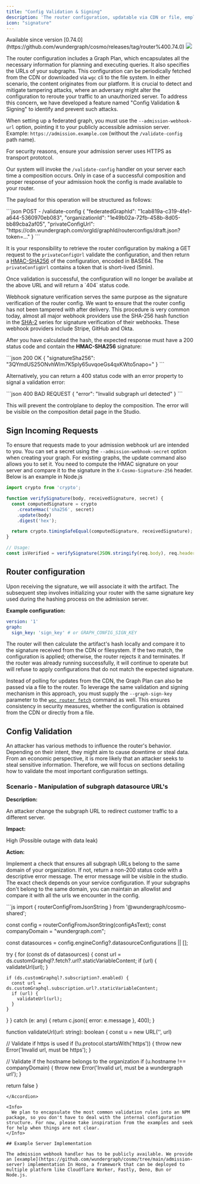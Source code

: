 ```yaml
---
title: "Config Validation & Signing"
description: 'The router configuration, updatable via CDN or file, employs a "Config Validation & Signing" feature to safeguard against tampering through external validation and signing.'
icon: "signature"
---
```


<Info>
  Available since version [0.74.0](https://github.com/wundergraph/cosmo/releases/tag/router%400.74.0)
</Info>

<Frame caption="Validated & Signed composition">
  <img src="/images/router/security/image-1.png" />
</Frame>

The router configuration includes a Graph Plan, which encapsulates all the necessary information for planning and executing queries. It also specifies the URLs of your subgraphs. This configuration can be periodically fetched from the CDN or downloaded via `wgc` cli to the file system. In either scenario, the content originates from our platform. It is crucial to detect and mitigate tampering attacks, where an adversary might alter the configuration to reroute your traffic to an unauthorized server. To address this concern, we have developed a feature named "Config Validation & Signing" to identify and prevent such attacks.

When setting up a federated graph, you must use the `--admission-webhook-url` option, pointing it to your publicly accessible admission server. Example: `https://admission.example.com` (without the `/validate-config` path name).

<Note>
  For security reasons, ensure your admission server uses HTTPS as transport prototcol.
</Note>

Our system will invoke the `/validate-config` handler on your server each time a composition occurs. Only in case of a successful composition and proper response of your admission hook the config is made available to your router.

The payload for this operation will be structured as follows:

<CodeGroup>
  ```json POST - /validate-config
  {
      "federatedGraphId": "1cab819a-c319-4fe1-a644-5360970eb083",
      "organizationId": "1e49b02a-72fb-458b-8d05-bb89cba2af05",
      "privateConfigUrl": "https://cdn.wundergraph.com/orgId/graphId/routerconfigs/draft.json?token=..."
  }
  ```
</CodeGroup>

It is your responsibility to retrieve the router configuration by making a GET request to the `privateConfigUrl` validate the configuration, and then return a [HMAC-SHA256](https://en.wikipedia.org/wiki/HMAC) of the configuration, encoded in BASE64. The `privateConfigUrl` contains a token that is short-lived (5min).

<Info>
  Once validation is successful, the configuration will no longer be availabe at the above URL and will return a `404` status code.
</Info>

Webhook signature verification serves the same purpose as the signature verification of the router config. We want to ensure that the router config has not been tampered with after delivery. This procedure is very common today, almost all major webhook providers use the SHA-256 hash function in the [SHA-2](https://en.wikipedia.org/wiki/SHA-2) series for signature verification of their webhooks. These webhook providers include Stripe, GitHub and Okta.

After you have calculated the hash, the expected response must have a 200 status code and contain the **HMAC-SHA256** signature:

<CodeGroup>
  ```json 200 OK
  {
      "signatureSha256": "3QYmdUS25ONvhWlm7K5ply65uvqoeGs4qxKWto5napo="
  }
  ```
</CodeGroup>

Alternatively, you can return a 400 status code with an error property to signal a validation error:

<CodeGroup>
  ```json 400 BAD REQUEST
  {
      "error": "Invalid subgraph url detected"
  }
  ```
</CodeGroup>

This will prevent the controlplane to deploy the composition. The error will be visible on the composition detail page in the Studio.

## Sign Incoming Requests

To ensure that requests made to your admission webhook url are intended to you. You can set a secret using the `--admission-webhook-secret` option when creating your graph. For existing graphs, the update command also allows you to set it. You need to compute the HMAC signature on your server and compare it to the signature in the `X-Cosmo-Signature-256` header. Below is an example in Node.js

```js
import crypto from 'crypto';

function verifySignature(body, receivedSignature, secret) {
  const computedSignature = crypto
    .createHmac('sha256', secret)
    .update(body)
    .digest('hex');

  return crypto.timingSafeEqual(computedSignature, receivedSignature);
}

// Usage:
const isVerified = verifySignature(JSON.stringify(req.body), req.headers['x-cosmo-signature-256'], YOUR_SECRET);
```

## Router configuration

Upon receiving the signature, we will associate it with the artifact. The subsequent step involves initializing your router with the same signature key used during the hashing process on the admission server.

**Example configuration:**

```yaml config.yaml
version: '1'
graph:
  sign_key: 'sign_key' # or GRAPH_CONFIG_SIGN_KEY
```

The router will then calculate the artifact's hash locally and compare it to the signature received from the CDN or filesystem. If the two match, the configuration is applied; otherwise, the router rejects it and terminates. If the router was already running successfully, it will continue to operate but will refuse to apply configurations that do not match the expected signature.

Instead of polling for updates from the CDN, the Graph Plan can also be passed via a file to the router. To leverage the same validation and signing mechanism in this approach, you must supply the `--graph-sign-key` parameter to the [`wgc router fetch`](https://cosmo-docs.wundergraph.com/cli/router/fetch) command as well. This ensures consistency in security measures, whether the configuration is obtained from the CDN or directly from a file.

## Config Validation

An attacker has various methods to influence the router's behavior. Depending on their intent, they might aim to cause downtime or steal data. From an economic perspective, it is more likely that an attacker seeks to steal sensitive information. Therefore, we will focus on sections detailing how to validate the most important configuration settings.

### Scenario - Manipulation of subgraph datasource URL's

**Description:**

An attacker change the subgraph URL to redirect customer traffic to a different server.

**Impact:**

High <Icon icon="exclamation" iconType="solid" /> (Possible outage with data leak)

**Action:**

Implement a check that ensures all subgraph URLs belong to the same domain of your organization. If not, return a non-200 status code with a descriptive error message. The error message will be visible in the studio. The exact check depends on your service configuration. If your subgraphs don't belong to the same domain, you can maintain an allowlist and compare it with all the urls we encounter in the config.

<Accordion title="Example implementation">
```js
import { routerConfigFromJsonString } from '@wundergraph/cosmo-shared';

const config = routerConfigFromJsonString(configAsText);
const companyDomain = "wundergraph.com";

const datasources = config.engineConfig?.datasourceConfigurations || [];

try {
  for (const ds of datasources) {
    const url = ds.customGraphql?.fetch?.url?.staticVariableContent;
    if (url) {
      validateUrl(url);
    }

    if (ds.customGraphql?.subscription?.enabled) {
      const url = ds.customGraphql.subscription.url?.staticVariableContent;
      if (url) {
        validateUrl(url);
      }
    }
  }
} catch (e: any) {
  return c.json({ error: e.message }, 400);
}

function validateUrl(url: string): boolean {
  const u = new URL('', url)

  // Validate if https is used
  if (!u.protocol.startsWith('https')) {
     throw new Error('Invalid url, must be https');
  }

  // Validate if the hostname belongs to the organization
  if (u.hostname !== companyDomain) {
      throw new Error('Invalid url, must be a wundergraph url');
  }

  return false
}
```
</Accordion>

<Info>
  We plan to encapsulate the most common validation rules into an NPM package, so you don't have to deal with the internal configuration structure. For now, please take inspiration from the examples and seek for help when things are not clear.
</Info>

## Example Server Implementation

The admission webhook handler has to be publicly available. We provide an [example](https://github.com/wundergraph/cosmo/tree/main/admission-server) implementation In Hono, a framework that can be deployed to multiple platform like Cloudflare Worker, Fastly, Deno, Bun or Node.js.
